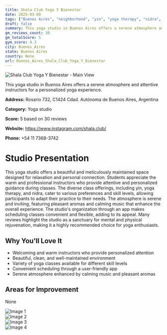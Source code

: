 ```yaml
---
title: Shala Club Yoga Y Bienestar
date: 2025-03-08
tags: ["Buenos Aires", "neighborhood", "yin", "yoga therapy", "nidra", "atmosphere", "size", "Buenos Aires"]  
draft: false
summary: This yoga studio in Buenos Aires offers a serene atmosphere and attentive instructors for a personalized yoga experience.
gm_reviews_count: 30
gm_totalScore: 5
gym_score: 4.3
city: Buenos_Aires
state: Buenos Aires
country: None
url: Buenos_Aires_Shala_Club_Yoga_Y_Bienestar
---
```


<div className="aspect-[16/9] relative my-8">
  <img 
    src="https://lh5.googleusercontent.com/p/AF1QipPXciw2ydvVa_CibDTuEAsAYRApDrYOs5co-YOV=w1920-h1080-k-no"
    alt="Shala Club Yoga Y Bienestar - Main View"
    className="object-cover absolute inset-0 w-full h-full rounded-lg"
  />
</div>

This yoga studio in Buenos Aires offers a serene atmosphere and attentive instructors for a personalized yoga experience.

**Address:** Rosario 732, C1424 Cdad. Autónoma de Buenos Aires, Argentina

**Category:** Yoga studio

**Score:** 5 based on 30 reviews

**Website:** https://www.instagram.com/shala.club/

**Phone:** +54 11 7368-3742

# Studio Presentation

This yoga studio offers a beautiful and meticulously maintained space designed for relaxation and personal connection. Students appreciate the warm and professional instructors who provide attentive and personalized guidance during classes. The diverse class offerings, including yin, yoga therapy, and nidra, cater to various preferences and skill levels, allowing participants to adapt their practice to their needs. The atmosphere is serene and inviting, featuring pleasant aromas and calming music that enhance the overall experience. The studio's organization through an app makes scheduling classes convenient and flexible, adding to its appeal. Many reviews highlight the studio as a sanctuary for mental and physical rejuvenation, making it a highly recommended choice for yoga enthusiasts.

## Why You'll Love It

- Welcoming and warm instructors who provide personalized attention
- Beautiful, clean, and well-maintained environment
- Variety of yoga classes available for different skill levels
- Convenient scheduling through a user-friendly app
- Serene atmosphere enhanced by calming music and pleasant aromas

## Areas for Improvement

None

<div className="grid grid-cols-1 xl:grid-cols-2 gap-4 my-8">
<div className="aspect-[4/3] relative"><img src="https://lh3.googleusercontent.com/p/AF1QipMVJgGkpsQL-fSYS4jIKnbsV6kM-vIFqvKhhIKZ=w1920-h1080-k-no" alt="Image 1" className="object-cover absolute inset-0 w-full h-full rounded-lg" /></div>
<div className="aspect-[4/3] relative"><img src="https://lh5.googleusercontent.com/p/AF1QipNb8T_QU3nf8AyRgpEtG9rSRUYzDcilvgG3_ilj=w1920-h1080-k-no" alt="Image 2" className="object-cover absolute inset-0 w-full h-full rounded-lg" /></div>
<div className="aspect-[4/3] relative"><img src="https://lh5.googleusercontent.com/p/AF1QipOhPaHJiI54KHvSNBZBVjZqp-BJL1tzyvGhJpik=w1920-h1080-k-no" alt="Image 3" className="object-cover absolute inset-0 w-full h-full rounded-lg" /></div>
<div className="aspect-[4/3] relative"><img src="https://lh5.googleusercontent.com/p/AF1QipMWC51b653fTwOtOqRcNNf2ByHJQjTu9Sy1zxRu=w1920-h1080-k-no" alt="Image 4" className="object-cover absolute inset-0 w-full h-full rounded-lg" /></div>
</div>